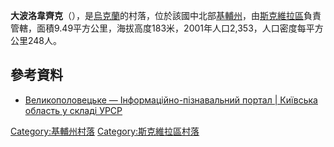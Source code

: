 {{coord|49|52|14|N|29|55|9|E|scale:30000|display=title}}

'''大波洛韋齊克'''（{{lang-uk|Великополовецьке}}），是[[烏克蘭|烏克蘭]]的村落，位於該國中北部[[基輔州|基輔州]]，由[[斯克維拉區|斯克維拉區]]負責管轄，面積9.49平方公里，海拔高度183米，2001年人口2,353，人口密度每平方公里248人。

==參考資料==
* [http://imsu-kyiv.com/msta-sela-kivsko-oblast/skvyrskyj-rajon/velykopolovecke.html Великополовецьке — Інформаційно-пізнавальний портал | Київська область у складі УРСР]{{Wayback|url=http://imsu-kyiv.com/msta-sela-kivsko-oblast/skvyrskyj-rajon/velykopolovecke.html |date=20170617201250 }}

{{DEFAULTSORT:Великополовецьке}}
[[Category:基輔州村落|Category:基輔州村落]]
[[Category:斯克維拉區村落|Category:斯克維拉區村落]]


{{Kiev-geo-stub}}